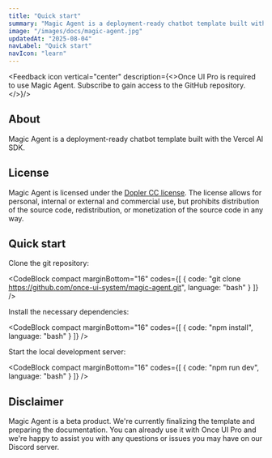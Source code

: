 ```yaml
---
title: "Quick start"
summary: "Magic Agent is a deployment-ready chatbot template built with the Vercel AI SDK."
image: "/images/docs/magic-agent.jpg"
updatedAt: "2025-08-04"
navLabel: "Quick start"
navIcon: "learn"
---
```


<Feedback icon vertical="center" description={<>Once UI Pro is required to use Magic Agent. <SmartLink href="https://once-ui.com/pro">Subscribe</SmartLink> to gain access to the GitHub repository.</>}/>

## About

Magic Agent is a deployment-ready chatbot template built with the Vercel AI SDK.

## License

Magic Agent is licensed under the [Dopler CC license](https://once-ui.com/products/magic-agent). The license allows for personal, internal or external and commercial use, but prohibits distribution of the source code, redistribution, or monetization of the source code in any way.

## Quick start

Clone the git repository:

<CodeBlock compact marginBottom="16" codes={[
  {
    code: "git clone https://github.com/once-ui-system/magic-agent.git",
    language: "bash"
  }
]} />

Install the necessary dependencies:

<CodeBlock compact marginBottom="16" codes={[
  {
    code: "npm install",
    language: "bash"
  }
]} />

Start the local development server:

<CodeBlock compact marginBottom="16" codes={[
  {
    code: "npm run dev",
    language: "bash"
  }
]} />

## Disclaimer

Magic Agent is a beta product. We're currently finalizing the template and preparing the documentation. You can already use it with Once UI Pro and we're happy to assist you with any questions or issues you may have on our Discord server.